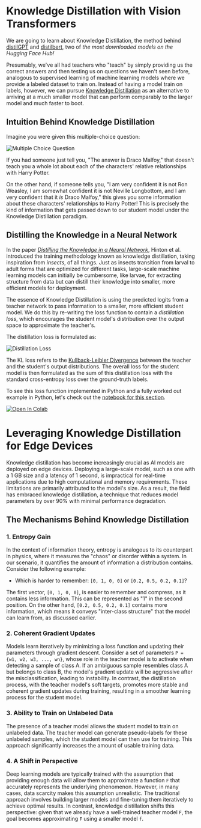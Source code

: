 # Knowledge Distillation with Vision Transformers

We are going to learn about Knowledge Distillation, the method behind [distilGPT](https://huggingface.co/distilgpt2) and [distilbert](https://huggingface.co/distilbert-base-uncased-finetuned-sst-2-english), two of *the most downloaded models on the Hugging Face Hub!*     

Presumably, we've all had teachers who "teach" by simply providing us the correct answers and then testing us on questions we haven't seen before, analogous to supervised learning of machine learning models where we provide a labeled dataset to train on. Instead of having a model train on labels, however, we can pursue [Knowledge Distillation](https://arxiv.org/abs/1503.02531) as an alternative to arriving at a much smaller model that can perform comparably to the larger model and much faster to boot.

## Intuition Behind Knowledge Distillation

Imagine you were given this multiple-choice question:

![Multiple Choice Question](https://huggingface.co/datasets/hf-vision/course-assets/resolve/main/multiple-choice-question.png)

If you had someone just tell you, "The answer is Draco Malfoy," that doesn't teach you a whole lot about each of the characters' relative relationships with Harry Potter.

On the other hand, if someone tells you, "I am very confident it is not Ron Weasley, I am somewhat confident it is not Neville Longbottom, and I am very confident that it *is* Draco Malfoy," this gives you some information about these characters' relationships to Harry Potter! This is precisely the kind of information that gets passed down to our student model under the Knowledge Distillation paradigm.

## Distilling the Knowledge in a Neural Network

In the paper [*Distilling the Knowledge in a Neural Network*](https://arxiv.org/abs/1503.02531), Hinton et al. introduced the training methodology known as knowledge distillation, taking inspiration from *insects*, of all things. Just as insects transition from larval to adult forms that are optimized for different tasks, large-scale machine learning models can initially be cumbersome, like larvae, for extracting structure from data but can distill their knowledge into smaller, more efficient models for deployment.

The essence of Knowledge Distillation is using the predicted logits from a teacher network to pass information to a smaller, more efficient student model. We do this by re-writing the loss function to contain a *distillation loss*, which encourages the student model's distribution over the output space to approximate the teacher's.

The distillation loss is formulated as:

![Distillation Loss](https://huggingface.co/datasets/hf-vision/course-assets/resolve/main/KL-Loss.png)

The KL loss refers to the [Kullback-Leibler Divergence](https://en.wikipedia.org/wiki/Kullback–Leibler_divergence) between the teacher and the student's output distributions. The overall loss for the student model is then formulated as the sum of this distillation loss with the standard cross-entropy loss over the ground-truth labels.

To see this loss function implemented in Python and a fully worked out example in Python, let's check out the [notebook for this section](https://github.com/johko/computer-vision-course/blob/main/notebooks/Unit%203%20-%20Vision%20Transformers/KnowledgeDistillation.ipynb).

<a target="_blank" href="https://colab.research.google.com/github/johko/computer-vision-course/blob/main/notebooks/Unit%203%20-%20Vision%20Transformers/KnowledgeDistillation.ipynb">
  <img src="https://colab.research.google.com/assets/colab-badge.svg" alt="Open In Colab"/>
</a>

# Leveraging Knowledge Distillation for Edge Devices

Knowledge distillation has become increasingly crucial as AI models are deployed on edge devices. Deploying a large-scale model, such as one with a 1 GB size and a latency of 1 second, is impractical for real-time applications due to high computational and memory requirements. These limitations are primarily attributed to the model's size. As a result, the field has embraced knowledge distillation, a technique that reduces model parameters by over 90% with minimal performance degradation.

## The Mechanisms Behind Knowledge Distillation

### 1. Entropy Gain
In the context of information theory, entropy is analogous to its counterpart in physics, where it measures the "chaos" or disorder within a system. In our scenario, it quantifies the amount of information a distribution contains. Consider the following example:

- Which is harder to remember: `[0, 1, 0, 0]` or `[0.2, 0.5, 0.2, 0.1]`?

The first vector, `[0, 1, 0, 0]`, is easier to remember and compress, as it contains less information. This can be represented as "1" in the second position. On the other hand, `[0.2, 0.5, 0.2, 0.1]` contains more information, which means it conveys "inter-class structure" that the model can learn from, as discussed earlier.

### 2. Coherent Gradient Updates
Models learn iteratively by minimizing a loss function and updating their parameters through gradient descent. Consider a set of parameters `P = {w1, w2, w3, ..., wn}`, whose role in the teacher model is to activate when detecting a sample of class A. If an ambiguous sample resembles class A but belongs to class B, the model's gradient update will be aggressive after the misclassification, leading to instability. In contrast, the distillation process, with the teacher model's soft targets, promotes more stable and coherent gradient updates during training, resulting in a smoother learning process for the student model.

### 3. Ability to Train on Unlabeled Data
The presence of a teacher model allows the student model to train on unlabeled data. The teacher model can generate pseudo-labels for these unlabeled samples, which the student model can then use for training. This approach significantly increases the amount of usable training data.

### 4. A Shift in Perspective
Deep learning models are typically trained with the assumption that providing enough data will allow them to approximate a function `F` that accurately represents the underlying phenomenon. However, in many cases, data scarcity makes this assumption unrealistic. The traditional approach involves building larger models and fine-tuning them iteratively to achieve optimal results. In contrast, knowledge distillation shifts this perspective: given that we already have a well-trained teacher model `F`, the goal becomes approximating `F` using a smaller model `f`.

